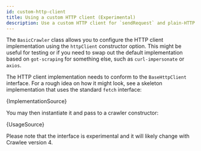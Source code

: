```yaml
---
id: custom-http-client
title: Using a custom HTTP client (Experimental)
description: Use a custom HTTP client for `sendRequest` and plain-HTTP crawling
---
```




The <ApiLink to="basic/class/BasicCrawler">`BasicCrawler`</ApiLink> class allows you to configure the HTTP client implementation using the `httpClient` constructor option. This might be useful for testing or if you need to swap out the default implementation based on `got-scraping` for something else, such as `curl-impersonate` or `axios`.

The HTTP client implementation needs to conform to the <ApiLink to="core/interface/BaseHttpClient">`BaseHttpClient`</ApiLink> interface. For a rough idea on how it might look, see a skeleton implementation that uses the standard `fetch` interface:

<CodeBlock language="ts">{ImplementationSource}</CodeBlock>

You may then instantiate it and pass to a crawler constructor:

<CodeBlock language="ts">{UsageSource}</CodeBlock>

Please note that the interface is experimental and it will likely change with Crawlee version 4.
